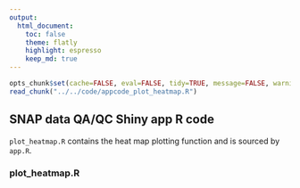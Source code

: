 ```yaml
---
output:
  html_document:
    toc: false
    theme: flatly
    highlight: espresso
    keep_md: true
---
```


```r
opts_chunk$set(cache=FALSE, eval=FALSE, tidy=TRUE, message=FALSE, warning=FALSE)
read_chunk("../../code/appcode_plot_heatmap.R")
```

##
##
## SNAP data QA/QC Shiny app R code

`plot_heatmap.R` contains the heat map plotting function and is sourced by `app.R`.

### plot_heatmap.R

```r
```
